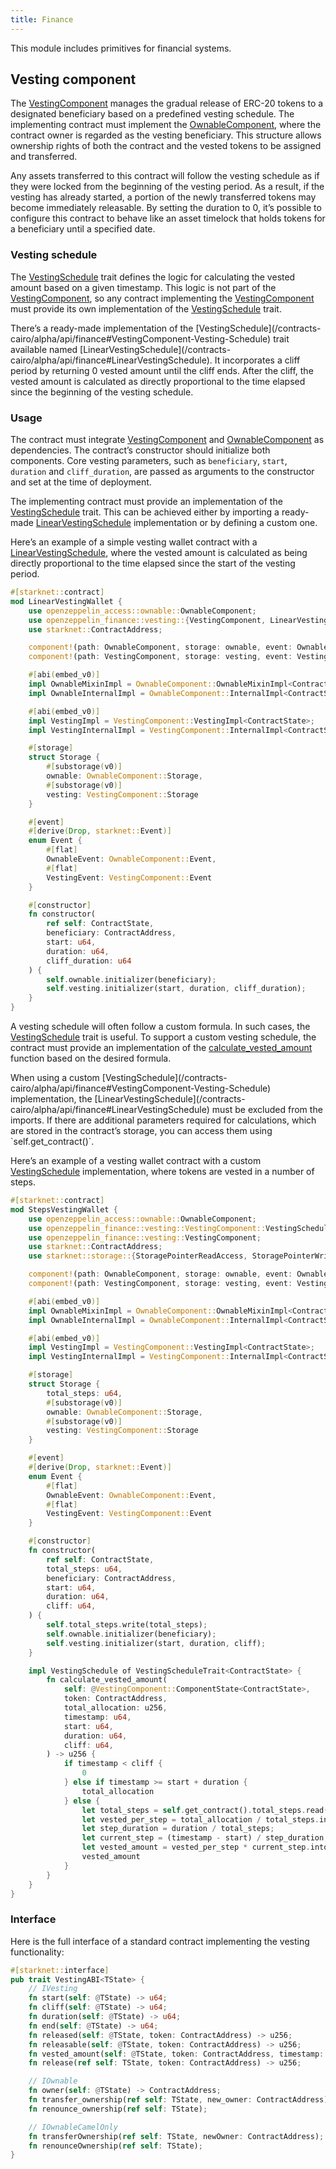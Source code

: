 ```yaml
---
title: Finance
---
```


This module includes primitives for financial systems.

## Vesting component

The [VestingComponent](/contracts-cairo/alpha/api/finance#VestingComponent) manages the gradual release of ERC-20 tokens to a designated beneficiary based on a predefined vesting schedule.
The implementing contract must implement the [OwnableComponent](/contracts-cairo/alpha/api/access#OwnableComponent), where the contract owner is regarded as the vesting beneficiary.
This structure allows ownership rights of both the contract and the vested tokens to be assigned and transferred.

<Callout>
Any assets transferred to this contract will follow the vesting schedule as if they were locked from the beginning of the vesting period.
As a result, if the vesting has already started, a portion of the newly transferred tokens may become immediately releasable.
</Callout>

<Callout>
By setting the duration to 0, it’s possible to configure this contract to behave like an asset timelock that holds tokens
for a beneficiary until a specified date.
</Callout>

### Vesting schedule

The [VestingSchedule](/contracts-cairo/alpha/api/finance#VestingComponent-Vesting-Schedule) trait defines the logic for calculating the vested amount based on a given timestamp. This
logic is not part of the [VestingComponent](/contracts-cairo/alpha/api/finance#VestingComponent), so any contract implementing the [VestingComponent](/contracts-cairo/alpha/api/finance#VestingComponent) must provide its own
implementation of the [VestingSchedule](/contracts-cairo/alpha/api/finance#VestingComponent-Vesting-Schedule) trait.

<Callout>
There’s a ready-made implementation of the [VestingSchedule](/contracts-cairo/alpha/api/finance#VestingComponent-Vesting-Schedule) trait available named [LinearVestingSchedule](/contracts-cairo/alpha/api/finance#LinearVestingSchedule).
It incorporates a cliff period by returning 0 vested amount until the cliff ends. After the cliff, the vested amount
is calculated as directly proportional to the time elapsed since the beginning of the vesting schedule.
</Callout>

### Usage

The contract must integrate [VestingComponent](/contracts-cairo/alpha/api/finance#VestingComponent) and [OwnableComponent](/contracts-cairo/alpha/api/access#OwnableComponent) as dependencies. The contract’s constructor
should initialize both components. Core vesting parameters, such as `beneficiary`, `start`, `duration`
and `cliff_duration`, are passed as arguments to the constructor and set at the time of deployment.

The implementing contract must provide an implementation of the [VestingSchedule](/contracts-cairo/alpha/api/finance#VestingComponent-Vesting-Schedule) trait. This can be achieved either by importing
a ready-made [LinearVestingSchedule](/contracts-cairo/alpha/api/finance#LinearVestingSchedule) implementation or by defining a custom one.

Here’s an example of a simple vesting wallet contract with a [LinearVestingSchedule](/contracts-cairo/alpha/api/finance#LinearVestingSchedule), where the vested amount
is calculated as being directly proportional to the time elapsed since the start of the vesting period.

```rust
#[starknet::contract]
mod LinearVestingWallet {
    use openzeppelin_access::ownable::OwnableComponent;
    use openzeppelin_finance::vesting::{VestingComponent, LinearVestingSchedule};
    use starknet::ContractAddress;

    component!(path: OwnableComponent, storage: ownable, event: OwnableEvent);
    component!(path: VestingComponent, storage: vesting, event: VestingEvent);

    #[abi(embed_v0)]
    impl OwnableMixinImpl = OwnableComponent::OwnableMixinImpl<ContractState>;
    impl OwnableInternalImpl = OwnableComponent::InternalImpl<ContractState>;

    #[abi(embed_v0)]
    impl VestingImpl = VestingComponent::VestingImpl<ContractState>;
    impl VestingInternalImpl = VestingComponent::InternalImpl<ContractState>;

    #[storage]
    struct Storage {
        #[substorage(v0)]
        ownable: OwnableComponent::Storage,
        #[substorage(v0)]
        vesting: VestingComponent::Storage
    }

    #[event]
    #[derive(Drop, starknet::Event)]
    enum Event {
        #[flat]
        OwnableEvent: OwnableComponent::Event,
        #[flat]
        VestingEvent: VestingComponent::Event
    }

    #[constructor]
    fn constructor(
        ref self: ContractState,
        beneficiary: ContractAddress,
        start: u64,
        duration: u64,
        cliff_duration: u64
    ) {
        self.ownable.initializer(beneficiary);
        self.vesting.initializer(start, duration, cliff_duration);
    }
}
```

A vesting schedule will often follow a custom formula. In such cases, the [VestingSchedule](/contracts-cairo/alpha/api/finance#VestingComponent-Vesting-Schedule) trait is useful.
To support a custom vesting schedule, the contract must provide an implementation of the
[calculate_vested_amount](/contracts-cairo/alpha/api/finance#VestingComponent-calculate_vested_amount) function based on the desired formula.

<Callout>
When using a custom [VestingSchedule](/contracts-cairo/alpha/api/finance#VestingComponent-Vesting-Schedule) implementation, the [LinearVestingSchedule](/contracts-cairo/alpha/api/finance#LinearVestingSchedule) must be excluded from the imports.
</Callout>

<Callout>
If there are additional parameters required for calculations, which are stored in the contract’s storage, you can access them using `self.get_contract()`.
</Callout>

Here’s an example of a vesting wallet contract with a custom [VestingSchedule](/contracts-cairo/alpha/api/finance#VestingComponent-Vesting-Schedule) implementation, where tokens
are vested in a number of steps.

```rust
#[starknet::contract]
mod StepsVestingWallet {
    use openzeppelin_access::ownable::OwnableComponent;
    use openzeppelin_finance::vesting::VestingComponent::VestingScheduleTrait;
    use openzeppelin_finance::vesting::VestingComponent;
    use starknet::ContractAddress;
    use starknet::storage::{StoragePointerReadAccess, StoragePointerWriteAccess};

    component!(path: OwnableComponent, storage: ownable, event: OwnableEvent);
    component!(path: VestingComponent, storage: vesting, event: VestingEvent);

    #[abi(embed_v0)]
    impl OwnableMixinImpl = OwnableComponent::OwnableMixinImpl<ContractState>;
    impl OwnableInternalImpl = OwnableComponent::InternalImpl<ContractState>;

    #[abi(embed_v0)]
    impl VestingImpl = VestingComponent::VestingImpl<ContractState>;
    impl VestingInternalImpl = VestingComponent::InternalImpl<ContractState>;

    #[storage]
    struct Storage {
        total_steps: u64,
        #[substorage(v0)]
        ownable: OwnableComponent::Storage,
        #[substorage(v0)]
        vesting: VestingComponent::Storage
    }

    #[event]
    #[derive(Drop, starknet::Event)]
    enum Event {
        #[flat]
        OwnableEvent: OwnableComponent::Event,
        #[flat]
        VestingEvent: VestingComponent::Event
    }

    #[constructor]
    fn constructor(
        ref self: ContractState,
        total_steps: u64,
        beneficiary: ContractAddress,
        start: u64,
        duration: u64,
        cliff: u64,
    ) {
        self.total_steps.write(total_steps);
        self.ownable.initializer(beneficiary);
        self.vesting.initializer(start, duration, cliff);
    }

    impl VestingSchedule of VestingScheduleTrait<ContractState> {
        fn calculate_vested_amount(
            self: @VestingComponent::ComponentState<ContractState>,
            token: ContractAddress,
            total_allocation: u256,
            timestamp: u64,
            start: u64,
            duration: u64,
            cliff: u64,
        ) -> u256 {
            if timestamp < cliff {
                0
            } else if timestamp >= start + duration {
                total_allocation
            } else {
                let total_steps = self.get_contract().total_steps.read();
                let vested_per_step = total_allocation / total_steps.into();
                let step_duration = duration / total_steps;
                let current_step = (timestamp - start) / step_duration;
                let vested_amount = vested_per_step * current_step.into();
                vested_amount
            }
        }
    }
}
```

### Interface

Here is the full interface of a standard contract implementing the vesting functionality:

```rust
#[starknet::interface]
pub trait VestingABI<TState> {
    // IVesting
    fn start(self: @TState) -> u64;
    fn cliff(self: @TState) -> u64;
    fn duration(self: @TState) -> u64;
    fn end(self: @TState) -> u64;
    fn released(self: @TState, token: ContractAddress) -> u256;
    fn releasable(self: @TState, token: ContractAddress) -> u256;
    fn vested_amount(self: @TState, token: ContractAddress, timestamp: u64) -> u256;
    fn release(ref self: TState, token: ContractAddress) -> u256;

    // IOwnable
    fn owner(self: @TState) -> ContractAddress;
    fn transfer_ownership(ref self: TState, new_owner: ContractAddress);
    fn renounce_ownership(ref self: TState);

    // IOwnableCamelOnly
    fn transferOwnership(ref self: TState, newOwner: ContractAddress);
    fn renounceOwnership(ref self: TState);
}
```
